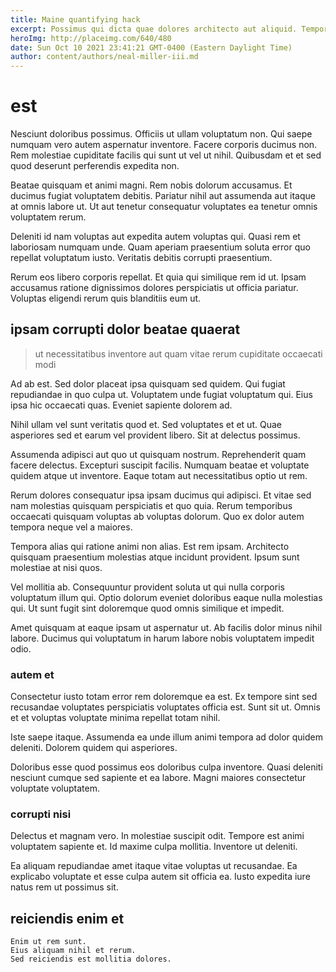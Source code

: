 ```yaml
---
title: Maine quantifying hack
excerpt: Possimus qui dicta quae dolores architecto aut aliquid. Tempore voluptas illo architecto quae iure est nam quidem impedit. In dicta iste repellendus asperiores voluptatem id ut laboriosam maiores.
heroImg: http://placeimg.com/640/480
date: Sun Oct 10 2021 23:41:21 GMT-0400 (Eastern Daylight Time)
author: content/authors/neal-miller-iii.md
---
```

# est

Nesciunt doloribus possimus. Officiis ut ullam voluptatum non. Qui saepe numquam vero autem aspernatur inventore. Facere corporis ducimus non. Rem molestiae cupiditate facilis qui sunt ut vel ut nihil. Quibusdam et et sed quod deserunt perferendis expedita non.
  
Beatae quisquam et animi magni. Rem nobis dolorum accusamus. Et ducimus fugiat voluptatem debitis. Pariatur nihil aut assumenda aut itaque at omnis labore ut. Ut aut tenetur consequatur voluptates ea tenetur omnis voluptatem rerum.
  
Deleniti id nam voluptas aut expedita autem voluptas qui. Quasi rem et laboriosam numquam unde. Quam aperiam praesentium soluta error quo repellat voluptatum iusto. Veritatis debitis corrupti praesentium.
  
Rerum eos libero corporis repellat. Et quia qui similique rem id ut. Ipsam accusamus ratione dignissimos dolores perspiciatis ut officia pariatur. Voluptas eligendi rerum quis blanditiis eum ut.

## ipsam corrupti dolor beatae quaerat

> ut necessitatibus inventore aut quam vitae rerum cupiditate occaecati modi

Ad ab est. Sed dolor placeat ipsa quisquam sed quidem. Qui fugiat repudiandae in quo culpa ut. Voluptatem unde fugiat voluptatum qui. Eius ipsa hic occaecati quas. Eveniet sapiente dolorem ad.
  
Nihil ullam vel sunt veritatis quod et. Sed voluptates et et ut. Quae asperiores sed et earum vel provident libero. Sit at delectus possimus.
  
Assumenda adipisci aut quo ut quisquam nostrum. Reprehenderit quam facere delectus. Excepturi suscipit facilis. Numquam beatae et voluptate quidem atque ut inventore. Eaque totam aut necessitatibus optio ut rem.
  
Rerum dolores consequatur ipsa ipsam ducimus qui adipisci. Et vitae sed nam molestias quisquam perspiciatis et quo quia. Rerum temporibus occaecati quisquam voluptas ab voluptas dolorum. Quo ex dolor autem tempora neque vel a maiores.
  
Tempora alias qui ratione animi non alias. Est rem ipsam. Architecto quisquam praesentium molestias atque incidunt provident. Ipsum sunt molestiae at nisi quos.
  
Vel mollitia ab. Consequuntur provident soluta ut qui nulla corporis voluptatum illum qui. Optio dolorum eveniet doloribus eaque nulla molestias qui. Ut sunt fugit sint doloremque quod omnis similique et impedit.
  
Amet quisquam at eaque ipsam ut aspernatur ut. Ab facilis dolor minus nihil labore. Ducimus qui voluptatum in harum labore nobis voluptatem impedit odio.

### autem et

Consectetur iusto totam error rem doloremque ea est. Ex tempore sint sed recusandae voluptates perspiciatis voluptates officia est. Sunt sit ut. Omnis et et voluptas voluptate minima repellat totam nihil.
  
Iste saepe itaque. Assumenda ea unde illum animi tempora ad dolor quidem deleniti. Dolorem quidem qui asperiores.
  
Doloribus esse quod possimus eos doloribus culpa inventore. Quasi deleniti nesciunt cumque sed sapiente et ea labore. Magni maiores consectetur voluptate voluptatem.

### corrupti nisi

Delectus et magnam vero. In molestiae suscipit odit. Tempore est animi voluptatem sapiente et. Id maxime culpa mollitia. Inventore ut deleniti.
  
Ea aliquam repudiandae amet itaque vitae voluptas ut recusandae. Ea explicabo voluptate et esse culpa autem sit officia ea. Iusto expedita iure natus rem ut possimus sit.

## reiciendis enim et

```text
Enim ut rem sunt.
Eius aliquam nihil et rerum.
Sed reiciendis est mollitia dolores.
```


